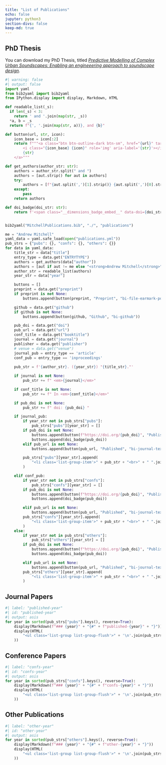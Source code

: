 ```yaml
---
title: "List of Publications"
echo: false
jupyter: python3
section-divs: false
keep-md: true
---
```


## PhD Thesis

You can download my PhD Thesis, titled [*Predictive Modelling of Complex Urban Soundscapes: Enabling an engineeering approach to soundscape design*](./Andrew%20Mitchell%20PhD%20Thesis%20Final.pdf).

```python
#| warning: false
#| output: false
import yaml
from bib2yaml import bib2yaml
from IPython.display import display, Markdown, HTML

def readable_list(_s):
  if len(_s) < 3:
    return ' and '.join(map(str, _s))
  *a, b = _s
  return f"{', '.join(map(str, a))}, and {b}"

def button(url, str, icon):
    icon_base = icon[:2]
    return f"""<a class="btn btn-outline-dark btn-sm", href="{url}" target="_blank" rel="noopener noreferrer">
        <i class="{icon_base} {icon}" role='img' aria-label='{str}'></i>
        {str}
    </a>"""

def get_authors(author_str: str):
    authors = author_str.split(" and ")
    authors = [aut.strip() for aut in authors]
    try:
        authors = [f"{aut.split(',')[1].strip()} {aut.split(',')[0].strip()}" for aut in authors]
    except:
        pass
    return authors

def doi_badge(doi_str: str):
    return f'<span class="__dimensions_badge_embed__" data-doi={doi_str} data-hide-zero-citations="true" data-style="small_rectangle"></span><script async src="https://badge.dimensions.ai/badge.js" charset="utf-8"></script>'


bib2yaml("MitchellPublications.bib", "./", "publications")

me = "Andrew Mitchell"
yaml_data = yaml.safe_load(open("publications.yml"))
pub_strs = {"pubs": {}, "confs": {}, "others": {}}
for data in yaml_data:
    title_str = data["title"]
    entry_type = data.get("ENTRYTYPE")
    authors = get_authors(data["author"])
    authors = [aut if aut != me else "<strong>Andrew Mitchell</strong>" for aut in authors]
    author_str = readable_list(authors)
    year_str = data["year"]

    buttons = []
    preprint = data.get("preprint")
    if preprint is not None:
        buttons.append(button(preprint, "Preprint", "bi-file-earmark-pdf"))

    github = data.get("github")
    if github is not None:
        buttons.append(button(github, "Github", "bi-github"))

    pub_doi = data.get("doi")
    pub_url = data.get("url")
    conf_title = data.get("booktitle")
    journal = data.get("journal")
    publisher = data.get("publisher")
    # venue = data.get("venue")
    journal_pub = entry_type == 'article'
    conf_pub = entry_type == 'inproceedings' 
    
    pub_str = f'{author_str}. ({year_str}) "{title_str}."'

    if journal is not None:
        pub_str += f" <em>{journal}</em>"

    if conf_title is not None:
        pub_str += f" In <em>{conf_title}</em>"

    if pub_doi is not None:
        pub_str += f" doi: {pub_doi} "

    if journal_pub:
        if year_str not in pub_strs["pubs"]:
            pub_strs["pubs"][year_str] = []
        if pub_doi is not None:
            buttons.append(button(f"https://doi.org/{pub_doi}", "Published", "bi-journal-text"))
            buttons.append(doi_badge(pub_doi))
        elif pub_url is not None:
            buttons.append(button(pub_url, "Published", "bi-journal-text"))

        pub_strs["pubs"][year_str].append(
            "<li class='list-group-item'>" + pub_str + "<br>" + " ".join(buttons) + "</li>"
        )

    elif conf_pub:
        if year_str not in pub_strs["confs"]:
            pub_strs["confs"][year_str] = []
        if pub_doi is not None:
            buttons.append(button(f"https://doi.org/{pub_doi}", "Published", "bi-journal-text"))
            buttons.append(doi_badge(pub_doi))

        elif pub_url is not None:
            buttons.append(button(pub_url, "Published", "bi-journal-text"))
        pub_strs["confs"][year_str].append(
            "<li class='list-group-item'>" + pub_str + "<br>" + " ".join(buttons) + "</li>"
        )
    else:
        if year_str not in pub_strs["others"]:
            pub_strs["others"][year_str] = []
        if pub_doi is not None:
            buttons.append(button(f"https://doi.org/{pub_doi}", "Published", "bi-journal-text"))
            buttons.append(doi_badge(pub_doi))

        elif pub_url is not None:
            buttons.append(button(pub_url, "Published", "bi-journal-text"))
        pub_strs["others"][year_str].append(
            "<li class='list-group-item'>" + pub_str + "<br>" + " ".join(buttons) + "</li>"
        )

```

## Journal Papers

```python
#| label: "published-year"
#| id: "published-year"
#| output: asis
for year in sorted(pub_strs["pubs"].keys(), reverse=True):
    display(Markdown(f"### {year}" + "{#" + f"published-{year}" + "}"))
    display(HTML(
        "<ul class='list-group list-group-flush'>" + '\n'.join(pub_strs["pubs"][year]) + "</ul>"
    ))
```

## Conference Papers

```python
#| label: "confs-year"
#| id: "confs-year"
#| output: asis
for year in sorted(pub_strs["confs"].keys(), reverse=True):
    display(Markdown(f"### {year}" + "{#" + f"confs-{year}" + "}"))
    display(HTML(
        "<ul class='list-group list-group-flush'>" + '\n'.join(pub_strs["confs"][year]) + "</ul>"
    ))
```

## Other Publications

```python
#| label: "other-year"
#| id: "other-year"
#| output: asis
for year in sorted(pub_strs["others"].keys(), reverse=True):
    display(Markdown(f"### {year}" + "{#" + f"other-{year}" + "}"))
    display(HTML(
        "<ul class='list-group list-group-flush'>" + '\n'.join(pub_strs["others"][year]) + "</ul>"
    ))
```
